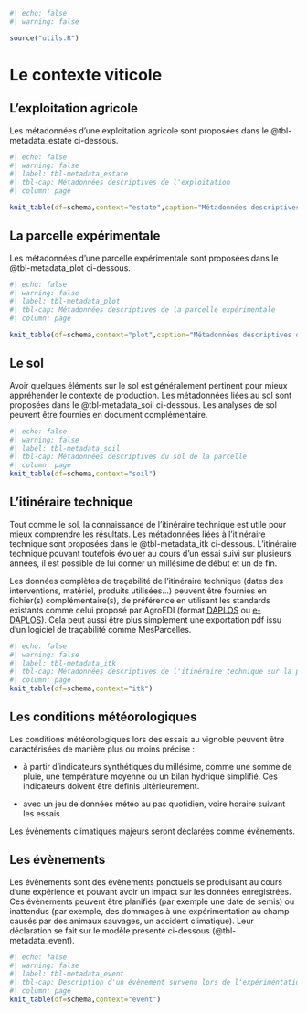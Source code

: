 ```r
#| echo: false
#| warning: false

source("utils.R")

```

# Le contexte viticole

## L'exploitation agricole

Les métadonnées d'une exploitation agricole sont proposées dans le @tbl-metadata_estate ci-dessous.

```r
#| echo: false
#| warning: false
#| label: tbl-metadata_estate
#| tbl-cap: Métadonnées descriptives de l'exploitation
#| column: page

knit_table(df=schema,context="estate",caption="Métadonnées descriptives de l'exploitation")
```

## La parcelle expérimentale

Les métadonnées d'une parcelle expérimentale sont proposées dans le @tbl-metadata_plot ci-dessous.

```r
#| echo: false
#| warning: false
#| label: tbl-metadata_plot
#| tbl-cap: Métadonnées descriptives de la parcelle expérimentale
#| column: page

knit_table(df=schema,context="plot",caption="Métadonnées descriptives de la parcelle expérimentale")
```

## Le sol

Avoir quelques éléments sur le sol est généralement pertinent pour mieux appréhender le contexte de production. Les métadonnées liées au sol sont proposées dans le @tbl-metadata_soil ci-dessous. Les analyses de sol peuvent être fournies en document complémentaire.

```r
#| echo: false
#| warning: false
#| label: tbl-metadata_soil
#| tbl-cap: Métadonnées descriptives du sol de la parcelle
#| column: page
knit_table(df=schema,context="soil")
```

## L'itinéraire technique

Tout comme le sol, la connaissance de l'itinéraire technique est utile pour mieux comprendre les résultats. Les métadonnées liées à l'itinéraire technique sont proposées dans le @tbl-metadata_itk ci-dessous. L'itinéraire technique pouvant toutefois évoluer au cours d'un essai suivi sur plusieurs années, il est possible de lui donner un millésime de début et un de fin.

Les données complètes de traçabilité de l'itinéraire technique (dates des interventions, matériel, produits utilisées...) peuvent être fournies en fichier(s) complémentaire(s), de préférence en utilisant les standards existants comme celui proposé par AgroEDI (format [DAPLOS](https://agroedieurope.fr/workgroup/tracabilite-des-productions-vegetales/fiche-parcellaire-grandes-cultures-message-edifact-daplos/) ou [e-DAPLOS](https://agroedieurope.fr/workgroup/tracabilite-des-productions-vegetales/fiche-parcellaire-edaplos/)). Cela peut aussi être plus simplement une exportation pdf issu d'un logiciel de traçabilité comme MesParcelles.

```r
#| echo: false
#| warning: false
#| label: tbl-metadata_itk
#| tbl-cap: Métadonnées descriptives de l'itinéraire technique sur la parcelle
#| column: page
knit_table(df=schema,context="itk")
```

## Les conditions météorologiques

Les conditions météorologiques lors des essais au vignoble peuvent être caractérisées de manière plus ou moins précise :

-   à partir d'indicateurs synthétiques du millésime, comme une somme de pluie, une température moyenne ou un bilan hydrique simplifié. Ces indicateurs doivent être définis ultérieurement.

-   avec un jeu de données météo au pas quotidien, voire horaire suivant les essais.

Les évènements climatiques majeurs seront déclarées comme évènements.

## Les évènements

Les évènements sont des évènements ponctuels se produisant au cours d'une expérience et pouvant avoir un impact sur les données enregistrées. Ces évènements peuvent être planifiés (par exemple une date de semis) ou inattendus (par exemple, des dommages à une expérimentation au champ causés par des animaux sauvages, un accident climatique). Leur déclaration se fait sur le modèle présenté ci-dessous (@tbl-metadata_event).

```r
#| echo: false
#| warning: false
#| label: tbl-metadata_event
#| tbl-cap: Description d'un évènement survenu lors de l'expérimentation
#| column: page
knit_table(df=schema,context="event")
```
